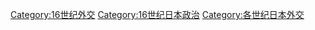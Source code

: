 [[Category:16世纪外交|Category:16世纪外交]]
[[Category:16世纪日本政治|Category:16世纪日本政治]]
[[Category:各世纪日本外交|Category:各世纪日本外交]]